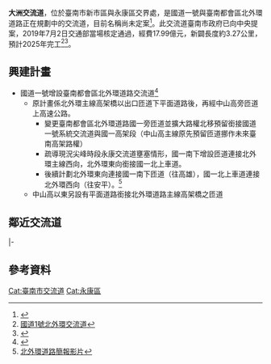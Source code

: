{{disputed title}}
{{noteTA|G1=Transport}}
{{台南市未來建設}}
{{Infobox Taiwan Highway IC
| name = 大洲交流道
| name_en = Dazhou Interchange
| rd_type = NH
| rd_number = 1
| exit = 317
| exit_name = 大洲
| road2 = [[臺南都會區北外環道路|臺南都會區北外環道路]]
| location = [[臺灣|臺灣]][[臺南市|臺南市]][[新市區_(台灣)|新市區]]、[[永康區|永康區]]
| class = Y型（[[File:TWHW1.svg|20px]]僅南出北入）
| time = 規劃中（預計2025年完工）
}}
'''大洲交流道'''，位於臺南市新市區與永康區交界處，是國道一號與臺南都會區北外環道路正在規劃中的交流道，目前名稱尚未定案<ref>{{cite news |url=https://news.ltn.com.tw/amp/news/life/breakingnews/2843219 |author=洪瑞琴 |title=臺南將新增交流道 民眾期待叫「大洲」 |publisher=《自由時報》 |accessdate=2019-07-06 |date=2019-07-05 |archive-date=2020-07-17 |archive-url=https://web.archive.org/web/20200717112623/https://news.ltn.com.tw/amp/news/life/breakingnews/2843219 |dead-url=no }}</ref>。此交流道臺南市政府已向中央提案，2019年7月2日交通部當場核定通過，經費17.99億元，新闢長度約3.27公里，預計2025年完工<ref>[https://tw.appledaily.com/new/realtime/20190313/1532768/ 國道1號北外環交流道]</ref><ref>{{Cite web |url=https://news.ltn.com.tw/news/life/breakingnews/2841640 |title=臺南國道1號增設第4個交流道 2025年完工 |accessdate=2019-07-03 |archive-date=2019-07-03 |archive-url=https://web.archive.org/web/20190703114145/https://news.ltn.com.tw/news/life/breakingnews/2841640 |dead-url=no }}</ref>。

== 興建計畫 ==
* 國道一號增設臺南都會區北外環道路交流道<ref>{{Cite web |url=http://www.epochtimes.com/b5/16/11/4/n8460869.htm |title=國道一號增設大洲交流道 |accessdate=2017-07-14 |archive-date=2017-06-10 |archive-url=https://web.archive.org/web/20170610114643/http://www.epochtimes.com/b5/16/11/4/n8460869.htm |dead-url=no }}</ref>
** 原計畫係北外環主線高架橋以出口匝道下平面道路後，再經中山高旁匝道上高速公路。
*** 變更臺南都會區北外環道路國一旁匝道並擴大路權北移預留銜接國道一號系統交流道與國一高架段（中山高主線原先預留匝道挪作未來臺南高架路權）
*** 疏導現況尖峰時段永康交流道壅塞情形，國一南下增設匝道連接北外環主線西向，北外環東向銜接國一北上車道。
*** 後續計劃北外環東向連接國一南下匝道（往高雄），國一北上車道連接北外環西向（往安平）。<ref>[https://m.youtube.com/watch?v=rBi9Sd6q6bI 北外環道路簡報影片]</ref>
** 中山高以東另設有平面道路銜接北外環道路主線高架橋之匝道

== 鄰近交流道 ==
{{Start expwy box|[[中華民國國道|中華民國國道]]}}
{{S-expwy IC|[[台南系統交流道|台南系統交流道]]|往　[[安定交流道|安定交流道]]}}
{{S-line|{{Jct|country=TWN|NH|1}}|317k|#007A36}}
{{S-expwy IC|[[永康交流道|永康交流道]]|往　[[大灣交流道|大灣交流道]]}}
|-
{{New system|[[臺南市交通#都會區快速道路|臺南市快速道路]]}}
{{S-expwy IC|{{Gray|長和路交流道}}|往　{{Gray|台江大道交流道}}}}
{{S-line|[[臺南都會區北外環道路|臺南都會區北外環道路]]|4k|#AAA}}
{{S-expwy IC|{{Gray|樹谷交流道}}|往　南科聯絡道平交路口}}
{{Illus}}
{{Fwu|st|[[安定區_(台灣)|安定]]}}
{{Fwi|Full|315|臺南系統}}
{{Fwh|st}}
{{Fwm|TWHW1}}
{{Fwh|st|317|大洲|TWHW1}}
{{Fwb|[[安南區|安南]]|gh|hr||hu||hl|gh|[[新市區_(台灣)|新市]]}}
{{Fwh4|st||長和路||樹谷}}
{{Fwm|TWHW1}}
{{Fwh|st|}}
{{Fwi|Full|319|永康}}
{{Fwd|st|[[仁德區|仁德]]}}
{{Fwed}}

== 參考資料 ==
{{Reflist}}

{{中華民國國道1號}}

[[Cat:臺南市交流道|Cat:臺南市交流道]]
[[Cat:永康區|Cat:永康區]]